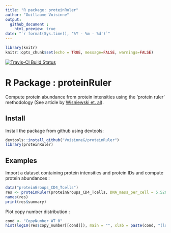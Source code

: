 ```yaml
---
title: "R package: proteinRuler"
author: "Guillaume Voisinne"
output: 
  github_document :
    html_preview: true
date: "`r format(Sys.time(), '%Y - %m - %d')`"
---
```


```r
library(knitr)
knitr::opts_chunk$set(echo = TRUE, message=FALSE, warnings=FALSE)
```

[![Travis-CI Build Status](https://travis-ci.org/VoisinneG/proteinruler.svg?branch=master)](https://travis-ci.org/VoisinneG/queryup) 



# R Package : proteinRuler

Compute protein abundance from protein intensities using the 'protein ruler' methodology (See article by [Wisniewski et. al](https://doi.org/10.1074/mcp.M113.037309)).

Install
---
Install the package from github using devtools:

```r
devtools::install_github("VoisinneG/proteinRuler")
library(proteinRuler)
```


Examples
---
Import a dataset containing protein intensities and protein IDs and compute protein abundances :

```r
data("proteinGroups_CD4_Tcells")
res <- proteinRuler(proteinGroups_CD4_Tcells, DNA_mass_per_cell = 5.5209e-12, show_progress = FALSE)
names(res)
print(res$summary)
```

Plot copy number distribution :
```r
cond <- "CopyNumber_WT_0"
hist(log10(res$copy_number[[cond]]), main = "", xlab = paste(cond, "(log10)"), col = rgb(1,0,0,0.25))
```
